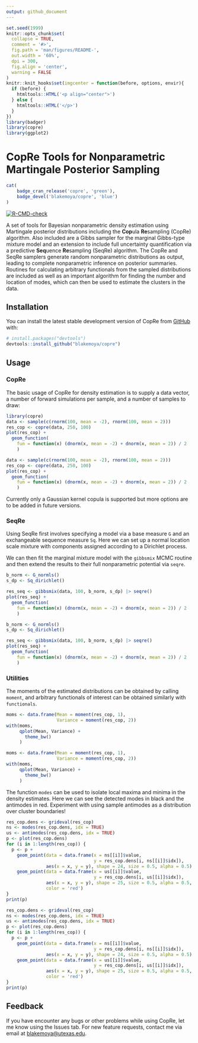 ```yaml
---
output: github_document
---
```


<!-- README.md is generated from README.Rmd. Please edit that file -->

```r
set.seed(1999)
knitr::opts_chunk$set(
  collapse = TRUE,
  comment = '#>',
  fig.path = 'man/figures/README-',
  out.width = '60%',
  dpi = 300,
  fig.align = 'center',
  warning = FALSE
)
knitr::knit_hooks$set(imgcenter = function(before, options, envir){
  if (before) {
    htmltools::HTML('<p align="center">')
  } else {
    htmltools::HTML('</p>')
  }
})
library(badger)
library(copre)
library(ggplot2)
```

# CopRe Tools for Nonparametric Martingale Posterior Sampling

<!-- badges: start -->
```r
cat(
	badge_cran_release('copre', 'green'),
	badge_devel('blakemoya/copre', 'blue')
)
```
[![R-CMD-check](https://github.com/blakemoya/copre/actions/workflows/R-CMD-check.yaml/badge.svg)](https://github.com/blakemoya/copre/actions/workflows/R-CMD-check.yaml)
<!-- badges: end -->

A set of tools for Bayesian nonparametric density estimation using Martingale
posterior distributions including the **Cop**ula **Re**sampling (CopRe)
algorithm. Also included are a Gibbs sampler for the marginal Gibbs-type mixture
model and an extension to include full uncertainty quantification via a
predictive **Seq**uence **Re**sampling (SeqRe) algorithm. The CopRe and SeqRe
samplers generate random nonparametric distributions as output, leading to
complete nonparametric inference on posterior summaries. Routines for
calculating arbitrary functionals from the sampled distributions are included as
well as an important algorithm for finding the number and location of modes,
which can then be used to estimate the clusters in the data.

## Installation

You can install the latest stable development version of CopRe from
[GitHub](https://github.com/blakemoya/copre) with:

``` r
# install.packages("devtools")
devtools::install_github("blakemoya/copre")
```

## Usage

### CopRe

The basic usage of CopRe for density estimation is to supply a data vector, a
number of forward simulations per sample, and a number of samples to draw:

```r
library(copre)
data <- sample(c(rnorm(100, mean = -2), rnorm(100, mean = 2)))
res_cop <- copre(data, 250, 100)
plot(res_cop) +
  geom_function(
    fun = function(x) (dnorm(x, mean = -2) + dnorm(x, mean = 2)) / 2
    )
```
```r
data <- sample(c(rnorm(100, mean = -2), rnorm(100, mean = 2)))
res_cop <- copre(data, 250, 100)
plot(res_cop) +
  geom_function(
    fun = function(x) (dnorm(x, mean = -2) + dnorm(x, mean = 2)) / 2
    )
```

Currently only a Gaussian kernel copula is supported but more options are to be
added in future versions.

### SeqRe

Using SeqRe first involves specifying a model via a base measure `G` and an
exchangeable sequence measure `Sq`. Here we can set up a normal location scale
mixture with components assigned according to a Dirichlet process.

We can then fit the marginal mixture model with the `gibbsmix` MCMC routine and
then extend the results to their full nonparametric potential via `seqre`.

```r
b_norm <- G_normls()
s_dp <- Sq_dirichlet()

res_seq <- gibbsmix(data, 100, b_norm, s_dp) |> seqre()
plot(res_seq) +
  geom_function(
    fun = function(x) (dnorm(x, mean = -2) + dnorm(x, mean = 2)) / 2
    )
```
```r
b_norm <- G_normls()
s_dp <- Sq_dirichlet()

res_seq <- gibbsmix(data, 100, b_norm, s_dp) |> seqre()
plot(res_seq) +
  geom_function(
    fun = function(x) (dnorm(x, mean = -2) + dnorm(x, mean = 2)) / 2
    )
```

### Utilities

The moments of the estimated distributions can be obtained by calling
`moment`, and arbitrary functionals of interest can be obtained similarly with 
`functionals`.

```r
moms <- data.frame(Mean = moment(res_cop, 1),
                   Variance = moment(res_cop, 2))
with(moms,
     qplot(Mean, Variance) +
       theme_bw()
     )
```
```r
moms <- data.frame(Mean = moment(res_cop, 1),
                   Variance = moment(res_cop, 2))
with(moms,
     qplot(Mean, Variance) +
       theme_bw()
     )
```

The function `modes` can be used to isolate local maxima and minima in the
density estimates. Here we can see the detected modes in black and the antimodes
in red. Experiment with using sample antimodes as a distribution over cluster
boundaries!

```r
res_cop.dens <- grideval(res_cop)
ns <- modes(res_cop.dens, idx = TRUE)
us <- antimodes(res_cop.dens, idx = TRUE)
p <- plot(res_cop.dens)
for (i in 1:length(res_cop)) {
  p <- p + 
    geom_point(data = data.frame(x = ns[[i]]$value,
                                 y = res_cop.dens[i, ns[[i]]$idx]),
               aes(x = x, y = y), shape = 24, size = 0.5, alpha = 0.5) +
    geom_point(data = data.frame(x = us[[i]]$value,
                                 y = res_cop.dens[i, us[[i]]$idx]),
               aes(x = x, y = y), shape = 25, size = 0.5, alpha = 0.5,
               color = 'red')
}
print(p)
```
```r
res_cop.dens <- grideval(res_cop)
ns <- modes(res_cop.dens, idx = TRUE)
us <- antimodes(res_cop.dens, idx = TRUE)
p <- plot(res_cop.dens)
for (i in 1:length(res_cop)) {
  p <- p + 
    geom_point(data = data.frame(x = ns[[i]]$value,
                                 y = res_cop.dens[i, ns[[i]]$idx]),
               aes(x = x, y = y), shape = 24, size = 0.5, alpha = 0.5) +
    geom_point(data = data.frame(x = us[[i]]$value,
                                 y = res_cop.dens[i, us[[i]]$idx]),
               aes(x = x, y = y), shape = 25, size = 0.5, alpha = 0.5,
               color = 'red')
}
print(p)
```

## Feedback

If you have encounter any bugs or other problems while using CopRe, let me know
using the Issues tab. For new feature requests, contact me via email at
[blakemoya@utexas.edu](mailto:blakemoya@utexas.edu?subject=[GitHub:%20CopRe]%20Feature%20Request).

